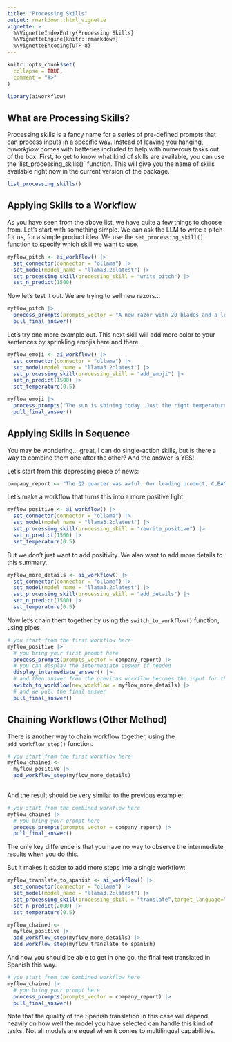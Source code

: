 ```yaml
---
title: "Processing Skills"
output: rmarkdown::html_vignette
vignette: >
  %\VignetteIndexEntry{Processing Skills}
  %\VignetteEngine{knitr::rmarkdown}
  %\VignetteEncoding{UTF-8}
---
```


```r
knitr::opts_chunk$set(
  collapse = TRUE,
  comment = "#>"
)
```

```r
library(aiworkflow)
```

## What are Processing Skills?

Processing skills is a fancy name for a series of pre-defined prompts that can process inputs in a specific way. Instead of leaving you hanging, *aiworkflow* comes with batteries included to help with numerous tasks out of the box. First, to get to know what kind of skills are available, you can use the 'list_processing_skills()` function. This will give you the name of skills available right now in the current version of the package.

```r
list_processing_skills()
```

## Applying Skills to a Workflow

As you have seen from the above list, we have quite a few things to choose from. Let's start with something simple. We can ask the LLM to write a pitch for us, for a simple product idea. We use the `set_processing_skill()` function to specify which skill we want to use.

```r

myflow_pitch <- ai_workflow() |>
  set_connector(connector = "ollama") |>
  set_model(model_name = "llama3.2:latest") |>
  set_processing_skill(processing_skill = "write_pitch") |>
  set_n_predict(1500)

```

Now let's test it out. We are trying to sell new razors...

```r

myflow_pitch |>
  process_prompts(prompts_vector = "A new razor with 20 blades and a lot of springs for an ultimate and safe shaving experience aimed at adult men") |>
  pull_final_answer()

```

Let's try one more example out. This next skill will add more color to your sentences by sprinkling emojis here and there.

```r

myflow_emoji <- ai_workflow() |>
  set_connector(connector = "ollama") |>
  set_model(model_name = "llama3.2:latest") |>
  set_processing_skill(processing_skill = "add_emoji") |>
  set_n_predict(1500) |>
  set_temperature(0.5)

```


```r

myflow_emoji |>
  process_prompts("The sun is shining today. Just the right temperature. I can finally relax and enjoy a good book.") |>
  pull_final_answer()

```

## Applying Skills in Sequence

You may be wondering... great, I can do single-action skills, but is there a way to combine them one after the other? And the answer is YES!

Let's start from this depressing piece of news:

```r

company_report <- "The Q2 quarter was awful. Our leading product, CLEAN-Z, has lost 15% market share in a few months, hurting our bottom line very badly. We now have too much inventory on our hands and wholesalers may be shipping more back to us if we can't rapidly increase our sales. Our Product development team lucked out and failed to release the new formula on time. It looks like it will be delayed another 2 or three months. The oulook for the rest of the year looks grim."


```

Let's make a workflow that turns this into a more positive light.

```r

myflow_positive <- ai_workflow() |>
  set_connector(connector = "ollama") |>
  set_model(model_name = "llama3.2:latest") |>
  set_processing_skill(processing_skill = "rewrite_positive") |>
  set_n_predict(1500) |>
  set_temperature(0.5)


```

But we don't just want to add positivity. We also want to add more details to this summary.

```r

myflow_more_details <- ai_workflow() |>
  set_connector(connector = "ollama") |>
  set_model(model_name = "llama3.2:latest") |>
  set_processing_skill(processing_skill = "add_details") |>
  set_n_predict(1500) |>
  set_temperature(0.5)


```

Now let's chain them together by using the `switch_to_workflow()` function, using pipes.


```r

# you start from the first workflow here
myflow_positive |> 
  # you bring your first prompt here
  process_prompts(prompts_vector = company_report) |>
  # you can display the intermediate answer if needed
  display_intermediate_answer() |>
  # and then answer from the previous workflow becomes the input for the next one
  switch_to_workflow(new_workflow = myflow_more_details) |>
  # and we pull the final answer
  pull_final_answer()

```

## Chaining Workflows (Other Method)

There is another way to chain workflow together, using the `add_workflow_step()` function.

```r

# you start from the first workflow here
myflow_chained <-
  myflow_positive |>
  add_workflow_step(myflow_more_details)
  
```

And the result should be very similar to the previous example:

```r

# you start from the combined workflow here
myflow_chained |> 
  # you bring your prompt here
  process_prompts(prompts_vector = company_report) |>
  pull_final_answer()

```

The only key difference is that you have no way to observe the intermediate results when you do this.

But it makes it easier to add more steps into a single workflow:

```r

myflow_translate_to_spanish <- ai_workflow() |>
  set_connector(connector = "ollama") |>
  set_model(model_name = "llama3.2:latest") |>
  set_processing_skill(processing_skill = "translate",target_language="spanish") |>
  set_n_predict(2000) |>
  set_temperature(0.5)

myflow_chained <-
  myflow_positive |>
  add_workflow_step(myflow_more_details) |>
  add_workflow_step(myflow_translate_to_spanish)


```
And now you should be able to get in one go, the final text translated in Spanish this way.

```r

# you start from the combined workflow here
myflow_chained |> 
  # you bring your prompt here
  process_prompts(prompts_vector = company_report) |>
  pull_final_answer()

```
Note that the quality of the Spanish translation in this case will depend heavily on how well the model you have selected can handle this kind of tasks. Not all models are equal when it comes to multilingual capabilities.


